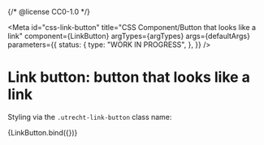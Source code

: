 {/* @license CC0-1.0 */}


<Meta
  id="css-link-button"
  title="CSS Component/Button that looks like a link"
  component={LinkButton}
  argTypes={argTypes}
  args={defaultArgs}
  parameters={{
    status: {
      type: "WORK IN PROGRESS",
    },
  }}
/>

# Link button: button that looks like a link

Styling via the `.utrecht-link-button` class name:

<Canvas>
  <Story name="Default" args={exampleArgs}>
    {LinkButton.bind({})}
  </Story>
</Canvas>

<ArgsTable story="Default" />
